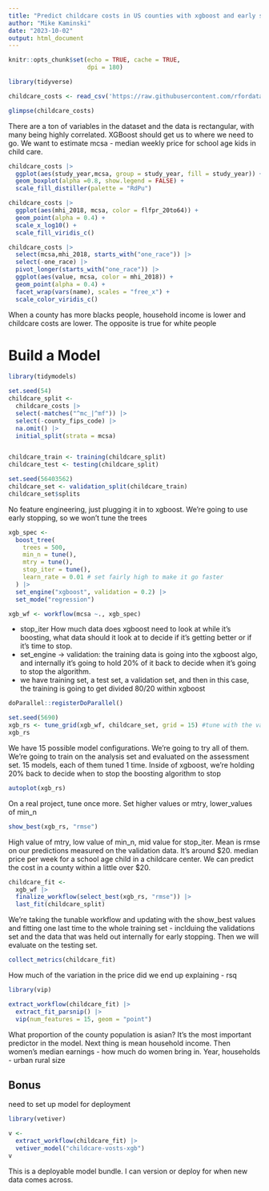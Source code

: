```yaml
---
title: "Predict childcare costs in US counties with xgboost and early stopping"
author: "Mike Kaminski"
date: "2023-10-02"
output: html_document
---
```


```r
knitr::opts_chunk$set(echo = TRUE, cache = TRUE,
                      dpi = 180)
```

```r
library(tidyverse)

childcare_costs <- read_csv('https://raw.githubusercontent.com/rfordatascience/tidytuesday/master/data/2023/2023-05-09/childcare_costs.csv')

glimpse(childcare_costs)
```
There are a ton of variables in the dataset and the data is rectangular, with many being highly correlated.  XGBoost should get us to where we need to go.  We want to estimate mcsa - median weekly price for school age kids in child care.


```r
childcare_costs |>
  ggplot(aes(study_year,mcsa, group = study_year, fill = study_year)) +
  geom_boxplot(alpha =0.8, show.legend = FALSE) +
  scale_fill_distiller(palette = "RdPu")
```

```r
childcare_costs |>
  ggplot(aes(mhi_2018, mcsa, color = flfpr_20to64)) +
  geom_point(alpha = 0.4) +
  scale_x_log10() +
  scale_fill_viridis_c()
```

```r
childcare_costs |>
  select(mcsa,mhi_2018, starts_with("one_race")) |>
  select(-one_race) |>
  pivot_longer(starts_with("one_race")) |>
  ggplot(aes(value, mcsa, color = mhi_2018)) +
  geom_point(alpha = 0.4) +
  facet_wrap(vars(name), scales = "free_x") +
  scale_color_viridis_c()
```
When a county has more blacks people, household income is lower and childcare costs are lower.  The opposite is true for white people


# Build a Model
```r
library(tidymodels)

set.seed(54)
childcare_split <-
  childcare_costs |>
  select(-matches("^mc_|^mf")) |>
  select(-county_fips_code) |>
  na.omit() |>
  initial_split(strata = mcsa)


childcare_train <- training(childcare_split)
childcare_test <- testing(childcare_split)

set.seed(56403562)
childcare_set <- validation_split(childcare_train)
childcare_set$splits
```
No feature engineering, just plugging it in to xgboost.  We're going to use early stopping, so we won't tune the trees
```r
xgb_spec <-
  boost_tree(
    trees = 500,
    min_n = tune(),
    mtry = tune(),
    stop_iter = tune(),
    learn_rate = 0.01 # set fairly high to make it go faster
  ) |>
  set_engine("xgboost", validation = 0.2) |> 
  set_mode("regression")

xgb_wf <- workflow(mcsa ~., xgb_spec)
```
* stop_iter How much data does xgboost need to look at while it's boosting, what data should it look at to decide if it's getting better or if it's time to stop.  
* set_engine -> validation: the training data is going into the xgboost algo, and internally it's going to hold 20% of it back to decide when it's going to stop the algorithm. 
* we have training set, a test set, a validation set, and then in this case, the training is going to get divided 80/20 within xgboost

```r
doParallel::registerDoParallel()

set.seed(5690)
xgb_rs <- tune_grid(xgb_wf, childcare_set, grid = 15) #tune with the validation set.  Only doing one time, whereas cross_validation does multiple time
xgb_rs
```
We have 15 possible model configurations.  We're going to try all of them.  We're going to train on the analysis set and evaluated on the assessment set.  15 models, each of them tuned 1 time.  Inside of xgboost, we're holding 20% back to decide when to stop the boosting algorithm to stop


```r
autoplot(xgb_rs)
```
On a real project, tune once more.  Set higher values or mtry, lower_values of min_n

```r
show_best(xgb_rs, "rmse")
```
High value of mtry, low value of min_n, mid value for stop_iter.  Mean is rmse on our predictions measured on the validation data.  It's around $20.  median price per week for a school age child in a childcare center.  We can predict the cost in a county within a little over $20.


```r
childcare_fit <-
  xgb_wf |>
  finalize_workflow(select_best(xgb_rs, "rmse")) |>
  last_fit(childcare_split)
```
We're taking the tunable workflow and updating with the show_best values and fitting one last time to the whole training set - inclduing the validations set and the data that was held out internally for early stopping.  Then we will evaluate on the testing set.

```r
collect_metrics(childcare_fit)
```
How much of the variation in the price did we end up explaining - rsq

```r
library(vip)

extract_workflow(childcare_fit) |>
  extract_fit_parsnip() |>
  vip(num_features = 15, geom = "point")
```
What proportion of the county population is asian?  It's the most important predictor in the model.  Next thing is mean household income.  Then women's median earnings - how much do women bring in.  Year, households - urban rural size


## Bonus
need to set up model for deployment
```r
library(vetiver)

v <-
  extract_workflow(childcare_fit) |>
  vetiver_model("childcare-vosts-xgb")
v

```
This is a deployable model bundle.  I can version or deploy for when new data comes across.







